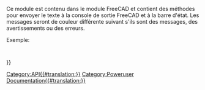 <languages/>
<div class="mw-translate-fuzzy">
{{VeryImportantMessage|(octobre 2019) Ne pas éditer cette page. L'information est incomplète et obsolète. Pour la dernière API, voir la [https://www.freecadweb.org/api documentation de l'API générée automatiquement], ou générez la documentation vous-même, voir [[Source documentation/fr|Documentation du code source]].}}
</div>

Ce module est contenu dans le module FreeCAD et contient des méthodes pour envoyer le texte à la console de sortie FreeCAD et à la barre d'état. Les messages seront de couleur différente suivant  s'ils sont des messages, des avertissements ou des erreurs. 

Exemple:
{{Code|code=
import FreeCAD
FreeCAD.Console.PrintMessage("Hello World!\n")
}}


{{APIFunction | GetStatus | "Connexion" ou "Msg" ou "Avert" ou "Err" | Obtenir le statut soit pour la Connexion, Msg, Avert ou erreur pour un observateur |. Une chaîne d'état}}
 {{APIFunction | PrintError | chaîne | Imprime un message d'erreur à la sortie | rien}} 
{{APIFunction | PRINTLOG | chaîne | Imprime un message de de connexion à la sortie | rien}} 
{{APIFunction | PrintMessage | chaîne | Imprime un message à la sortie | rien}} 
{{APIFunction | PrintWarning | chaîne | Imprime un avertissement à la sortie | rien}} 
{{APIFunction | SetStatus | chaîne | Définir les états pour soit Connexion, Msg, Avert ou erreur pour un observateur |}}

{{Userdocnavi{{#translation:}}}}
[[Category:API{{#translation:}}]]
[[Category:Poweruser Documentation{{#translation:}}]]
{{clear}}